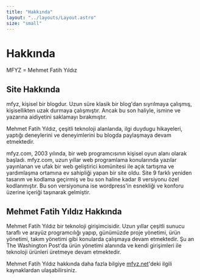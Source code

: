 ```yaml
---
title: "Hakkında"
layout: "../layouts/Layout.astro"
size: "small"
---
```


# Hakkında

MFYZ = Mehmet Fatih Yıldız

## Site Hakkında

mfyz, kişisel bir blogdur. Uzun süre klasik bir blog'dan sıyrılmaya çalışmış, kişisellikten uzak durmaya çalışmıştır. Ancak bu son haliyle, ismine ve yazarına aidiyetini saklamayı bırakmıştır.

Mehmet Fatih Yıldız, çeşitli teknoloji alanlarıda, ilgi duydugu hikayeleri, yaptığı deneylerini ve deneyimlerini bu blogda paylaşmaya devam etmektedir.

mfyz.com, 2003 yılında, bir web programcısının kişisel oyun alanı olarak başladı. mfyz.com, uzun yıllar web programlama konularında yazılar yayınlanan ve ufak bir web geliştirici komünitesi ile açık tartışma ve yardımlaşma ortamına ev sahipliği yapan bir site oldu. Site 9 farklı yeniden tasarım ve kodlama geçirmiş ve bu son haline kadar 8 versiyonu özel kodlanmıştır. Bu son versiyonuna ise wordpress'in esnekliği ve konforu üzerine içeriği taşınarak gelmiştir.

## Mehmet Fatih Yıldız Hakkında

Mehmet Fatih Yıldız bir teknoloji girişimcisidir. Uzun yıllar çeşitli sunucu taraflı ve arayüz programcılığı yapıp, günümüzde proje yönetimi, ürün yönetimi, takım yönetimi gibi konularda çalışmaya devam etmektedir. Şu an The Washington Post'da ürün yönetimi alanında ve kendi girişimleri ile teknoloji ürünleri üretmeye devam etmektedir.

Mehmet Fatih Yıldız hakkında daha fazla bilgiye [mfyz.net](https://mfyz.net)'deki ilgili kaynaklardan ulaşabilirsiniz.
